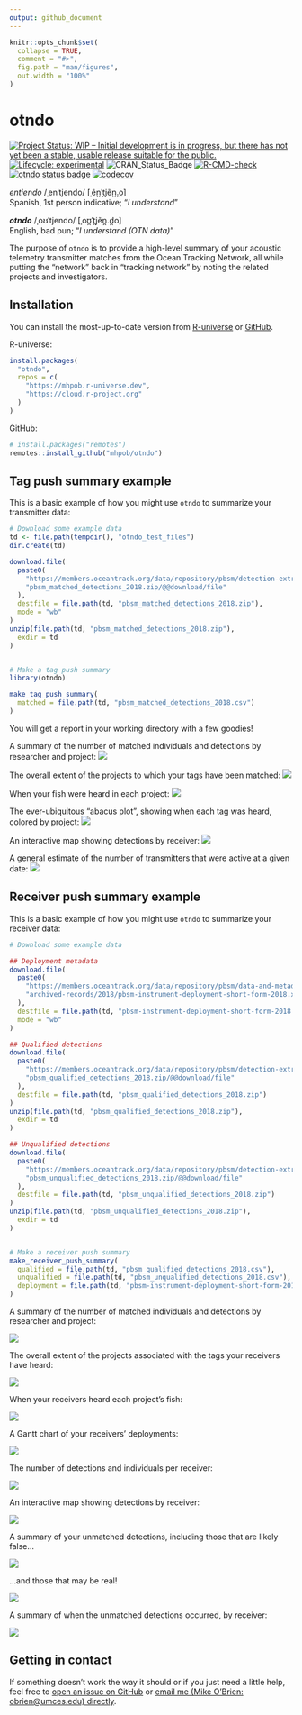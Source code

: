 ```yaml
---
output: github_document
---
```


<!-- README.md is generated from README.Rmd. Please edit that file -->

```r
knitr::opts_chunk$set(
  collapse = TRUE,
  comment = "#>",
  fig.path = "man/figures",
  out.width = "100%"
)
```

# otndo

<!-- badges: start -->
[![Project Status: WIP – Initial development is in progress, but there has not yet been a stable, usable release suitable for the public.](https://www.repostatus.org/badges/latest/wip.svg)](https://www.repostatus.org/#wip)
[![Lifecycle: experimental](https://img.shields.io/badge/lifecycle-experimental-orange.svg)](https://www.tidyverse.org/lifecycle/#experimental)
![CRAN\_Status\_Badge](http://www.r-pkg.org/badges/version/otndo)
[![R-CMD-check](https://github.com/mhpob/otndo/actions/workflows/R-CMD-check.yaml/badge.svg)](https://github.com/mhpob/otndo/actions/workflows/R-CMD-check.yaml)
[![otndo status badge](https://mhpob.r-universe.dev/badges/otndo)](https://mhpob.r-universe.dev/otndo)
[![codecov](https://codecov.io/gh/mhpob/otndo/graph/badge.svg?token=A4JRJT7CFA)](https://codecov.io/gh/mhpob/otndo)
<!-- badges: end -->

*entiendo* /ˌenˈtjendo/ [ˌẽn̪ˈt̪jẽn̪.̪o]\   
Spanish, 1st person indicative; "*I understand*"

***otndo*** /ˌoʊˈtjendo/ [ˌoʊ̪ˈt̪jẽn̪.d̪o]\
English, bad pun; "*I understand (OTN data)*"

The purpose of `otndo` is to provide a high-level summary of your acoustic telemetry transmitter matches from the Ocean Tracking Network, all while putting the "network" back in "tracking network" by noting the related projects and investigators.

## Installation

You can install the most-up-to-date version from [R-universe](https://mhpob.r-universe.dev/otndo) or [GitHub](https://github.com/mhpob/otndo).

R-universe:
```r
install.packages(
  "otndo",
  repos = c(
    "https://mhpob.r-universe.dev",
    "https://cloud.r-project.org"
  )
)
```

GitHub:
```r
# install.packages("remotes")
remotes::install_github("mhpob/otndo")
```

## Tag push summary example

This is a basic example of how you might use `otndo` to summarize your transmitter data:

```r
# Download some example data
td <- file.path(tempdir(), "otndo_test_files")
dir.create(td)

download.file(
  paste0(
    "https://members.oceantrack.org/data/repository/pbsm/detection-extracts/",
    "pbsm_matched_detections_2018.zip/@@download/file"
  ),
  destfile = file.path(td, "pbsm_matched_detections_2018.zip"),
  mode = "wb"
)
unzip(file.path(td, "pbsm_matched_detections_2018.zip"),
  exdir = td
)


# Make a tag push summary
library(otndo)

make_tag_push_summary(
  matched = file.path(td, "pbsm_matched_detections_2018.csv")
)
```

You will get a report in your working directory with a few goodies!

A summary of the number of matched individuals and detections by researcher and project:
![](man/figures/readme-tag_t1_detection_table.png)

The overall extent of the projects to which your tags have been matched:
![](man/figures/README-tag_f1_geographic_extent.png)

When your fish were heard in each project:
![](man/figures/README-tag_f2_time.png)

The ever-ubiquitous "abacus plot", showing when each tag was heard, colored by project:
![](man/figures/README-tag_f3_abacus.png)

An interactive map showing detections by receiver:
![](man/figures/README-tag_f4_leaflet.png)

A general estimate of the number of transmitters that were active at a given date:
![](man/figures/README-tag_f5_transmitter_loss.png)



## Receiver push summary example

This is a basic example of how you might use `otndo` to summarize your receiver data:

```r
# Download some example data

## Deployment metadata
download.file(
  paste0(
    "https://members.oceantrack.org/data/repository/pbsm/data-and-metadata/",
    "archived-records/2018/pbsm-instrument-deployment-short-form-2018.xls/@@download/file"
  ),
  destfile = file.path(td, "pbsm-instrument-deployment-short-form-2018.xls"),
  mode = "wb"
)

## Qualified detections
download.file(
  paste0(
    "https://members.oceantrack.org/data/repository/pbsm/detection-extracts/",
    "pbsm_qualified_detections_2018.zip/@@download/file"
  ),
  destfile = file.path(td, "pbsm_qualified_detections_2018.zip")
)
unzip(file.path(td, "pbsm_qualified_detections_2018.zip"),
  exdir = td
)

## Unqualified detections
download.file(
  paste0(
    "https://members.oceantrack.org/data/repository/pbsm/detection-extracts/",
    "pbsm_unqualified_detections_2018.zip/@@download/file"
  ),
  destfile = file.path(td, "pbsm_unqualified_detections_2018.zip")
)
unzip(file.path(td, "pbsm_unqualified_detections_2018.zip"),
  exdir = td
)


# Make a receiver push summary
make_receiver_push_summary(
  qualified = file.path(td, "pbsm_qualified_detections_2018.csv"),
  unqualified = file.path(td, "pbsm_unqualified_detections_2018.csv"),
  deployment = file.path(td, "pbsm-instrument-deployment-short-form-2018.xls")
)
```

A summary of the number of matched individuals and detections by researcher and project:

![](man/figures/README-rec_t1.png)

The overall extent of the projects associated with the tags your receivers have heard:

![](man/figures/README-rec_f1.png)

When your receivers heard each project's fish:

![](man/figures/README-rec_f2.png)

A Gantt chart of your receivers' deployments:

![](man/figures/README-rec_f3.png)

The number of detections and individuals per receiver:

![](man/figures/README-rec_t2.png)

An interactive map showing detections by receiver:

![](man/figures/README-rec_f4.png)

A summary of your unmatched detections, including those that are likely false...

![](man/figures/README-rec_t3.png)

...and those that may be real!

![](man/figures/README-rec_t4.png)

A summary of when the unmatched detections occurred, by receiver:

![](man/figures/README-rec_f6.png)

## Getting in contact

If something doesn't work the way it should or if you just need a little help, feel free to [open an issue on GitHub](https://github.com/mhpob/otndo/issues) or [email me (Mike O'Brien: obrien@umces.edu) directly](mailto:obrien@umces.edu).
